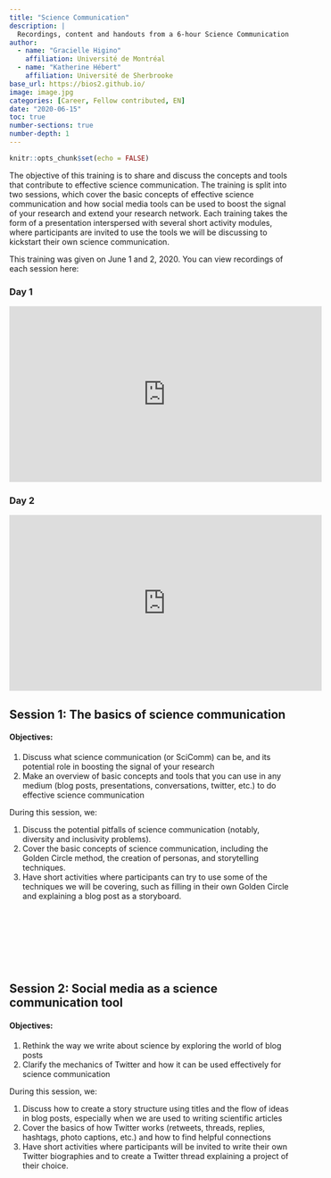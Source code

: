 ```yaml
---
title: "Science Communication"
description: |
  Recordings, content and handouts from a 6-hour Science Communication workshop held over two days on 15 and 16 June 2020.
author:
  - name: "Gracielle Higino"
    affiliation: Université de Montréal
  - name: "Katherine Hébert"
    affiliation: Université de Sherbrooke
base_url: https://bios2.github.io/
image: image.jpg
categories: [Career, Fellow contributed, EN]
date: "2020-06-15"
toc: true
number-sections: true
number-depth: 1
---
```


```r
knitr::opts_chunk$set(echo = FALSE)
```

The objective of this training is to share and discuss the concepts and tools that contribute to effective science communication. The training is split into two sessions, which cover the basic concepts of effective science communication and how social media tools can be used to boost the signal of your research and extend your research network. Each training takes the form of a presentation interspersed with several short activity modules, where participants are invited to use the tools we will be discussing to kickstart their own science communication.

This training was given on June 1 and 2, 2020. You can view recordings of each session here:

### Day 1

<iframe width="560" height="315" src="https://www.youtube.com/embed/MJCXqsnlHZg" frameborder="0" allow="accelerometer; autoplay; clipboard-write; encrypted-media; gyroscope; picture-in-picture" allowfullscreen>

</iframe>

### Day 2

<iframe width="560" height="315" src="https://www.youtube.com/embed/Xo7bbJpj4PQ" frameborder="0" allow="accelerometer; autoplay; clipboard-write; encrypted-media; gyroscope; picture-in-picture" allowfullscreen>

</iframe>

## Session 1: The basics of science communication

#### Objectives:

1.  Discuss what science communication (or SciComm) can be, and its potential role in boosting the signal of your research
2.  Make an overview of basic concepts and tools that you can use in any medium (blog posts, presentations, conversations, twitter, etc.) to do effective science communication

During this session, we:

1.  Discuss the potential pitfalls of science communication (notably, diversity and inclusivity problems).
2.  Cover the basic concepts of science communication, including the Golden Circle method, the creation of personas, and storytelling techniques.
3.  Have short activities where participants can try to use some of the techniques we will be covering, such as filling in their own Golden Circle and explaining a blog post as a storyboard.

<object data="SciComm_Material/material/Presentation/Slides_Basics.pdf" type="application/pdf" style="height:200%;width:100%">

</object>

<br> <br> <br> <br> <br> <br>

## Session 2: Social media as a science communication tool

#### Objectives:

1.  Rethink the way we write about science by exploring the world of blog posts
2.  Clarify the mechanics of Twitter and how it can be used effectively for science communication

During this session, we:

1.  Discuss how to create a story structure using titles and the flow of ideas in blog posts, especially when we are used to writing scientific articles
2.  Cover the basics of how Twitter works (retweets, threads, replies, hashtags, photo captions, etc.) and how to find helpful connections
3.  Have short activities where participants will be invited to write their own Twitter biographies and to create a Twitter thread explaining a project of their choice.

<object data="SciComm_Material/material/Presentation/Slides_SocialMedia.pdf" type="application/pdf" style="height:200%;width:100%">

</object>

<br> <br> <br> <br>
